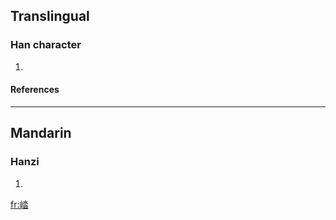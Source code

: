 ==Translingual==
===Han character===
{{Han char|rn=46|rad=山|as=08|sn=11|four=|canj=山水日 (UEA)}}
# {{defn|Han|sort=山08}}
====References====
{{Han ref|kx=0313.030|dkj=08154|dj=0614.020|hdz=10780.050|uh=5D09|ud=23817}}
----
==Mandarin==
===Hanzi===
{{cmn-hanzi|pin=[[tà]] (ta4)|wg=t'a<sup>4</sup>}}
# {{defn|Mandarin}}

[[fr:崉]]